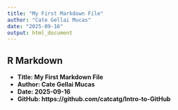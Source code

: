 ```yaml
---
title: "My First Markdown File"
author: "Cate Gellai Mucas"
date: "2025-09-16"
output: html_document
---
```

## R Markdown

* **Title: My First Markdown File**
* **Author: Cate Gellai Mucas**
* **Date: 2025-09-16**
* **GitHub: https://github.com/catcatg/Intro-to-GitHub**
